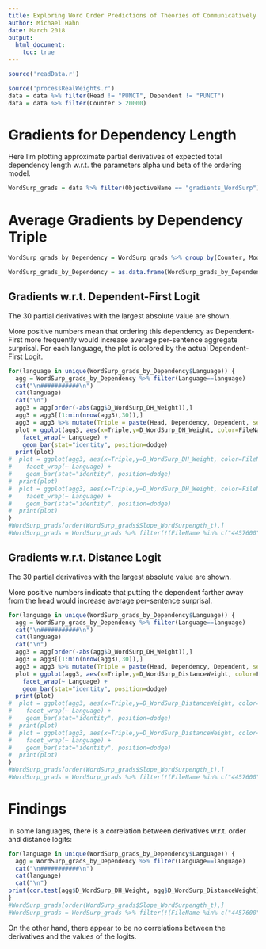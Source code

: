 ```yaml
---
title: Exploring Word Order Predictions of Theories of Communicatively Efficient Language Production
author: Michael Hahn
date: March 2018
output:
  html_document:
    toc: true
---
```




<style>
img {
    max-width: 250%;

    /* other options:
    max-width: none;
    max-width: 700px;
    max-width: 9in;
    max-width: 25cm;
    etc
    */
}
</style>



```r
source('readData.r')
```

```r
source('processRealWeights.r')
data = data %>% filter(Head != "PUNCT", Dependent != "PUNCT")
data = data %>% filter(Counter > 20000)

```


# Gradients for Dependency Length

Here I'm plotting approximate partial derivatives of expected total dependency length w.r.t. the parameters alpha und beta of the ordering model.



```r
WordSurp_grads = data %>% filter(ObjectiveName == "gradients_WordSurp") %>% select(PercentageOfLanguage, TotalCount, TotalCountCoarse, Counter, RegType, ModelName, FileName, Language, FileName, Head, Dependency, CoarseDependency, Dependent,   D_WordSurp_DH_Weight, D_WordSurp_DistanceWeight, Count, Real_DH_Mean, Real_Distance_Mean)
```



# Average Gradients by Dependency Triple

```r
WordSurp_grads_by_Dependency = WordSurp_grads %>% group_by(Counter, ModelName, FileName, Language, Head, Dependent, Dependency) # %>% summarise( = weighted.mean(Mean_Slope_WordSurpength, Count, na.rm=TRUE), Var_Slope_WordSurpength = weighted.mean(Var_Slope_WordSurpength, Count, na.rm=TRUE), Real_DH_Mean = weighted.mean(Real_DH_Mean, Count, na.rm=TRUE), Real_Distance_Mean = weighted.mean(Real_Distance_Mean, Count, na.rm=TRUE), Count = sum(Count)) %>% mutate(Slope_WordSurpength_t = (Mean_Slope_WordSurpength / sqrt(Var_Slope_WordSurpength)))

WordSurp_grads_by_Dependency = as.data.frame(WordSurp_grads_by_Dependency)
```

## Gradients w.r.t. Dependent-First Logit

The 30 partial derivatives with the largest absolute value are shown.

More positive numbers mean that ordering this dependency as Dependent-First more frequently would increase average per-sentence aggregate surprisal.
For each language, the plot is colored by the actual Dependent-First Logit. 


```r
for(language in unique(WordSurp_grads_by_Dependency$Language)) {
  agg = WordSurp_grads_by_Dependency %>% filter(Language==language)
  cat("\n###########\n")
  cat(language)
  cat("\n")
  agg3 = agg[order(-abs(agg$D_WordSurp_DH_Weight)),]
  agg3 = agg3[(1:min(nrow(agg3),30)),]
  agg3 = agg3 %>% mutate(Triple = paste(Head, Dependency, Dependent, sep="\n"))
  plot = ggplot(agg3, aes(x=Triple,y=D_WordSurp_DH_Weight, color=FileName, fill=Real_DH_Mean)) +
    facet_wrap(~ Language) +
    geom_bar(stat="identity", position=dodge)
  print(plot)
#  plot = ggplot(agg3, aes(x=Triple,y=D_WordSurp_DH_Weight, color=FileName, fill=Real_Distance_Mean)) +
#    facet_wrap(~ Language) +
#    geom_bar(stat="identity", position=dodge)
#  print(plot)
#  plot = ggplot(agg3, aes(x=Triple,y=D_WordSurp_DH_Weight, color=FileName, fill=D_WordSurp_DistanceWeight)) +
#    facet_wrap(~ Language) +
#    geom_bar(stat="identity", position=dodge)
#  print(plot)
}
#WordSurp_grads[order(WordSurp_grads$Slope_WordSurpength_t),]
#WordSurp_grads = WordSurp_grads %>% filter(!(FileName %in% c("4457600", "6037474")))
```

## Gradients w.r.t. Distance Logit

The 30 partial derivatives with the largest absolute value are shown.

More positive numbers indicate that putting the dependent farther away from the head would increase average per-sentence surprisal.

```r
for(language in unique(WordSurp_grads_by_Dependency$Language)) {
  agg = WordSurp_grads_by_Dependency %>% filter(Language==language)
  cat("\n###########\n")
  cat(language)
  cat("\n")
  agg3 = agg[order(-abs(agg$D_WordSurp_DH_Weight)),]
  agg3 = agg3[(1:min(nrow(agg3),30)),]
  agg3 = agg3 %>% mutate(Triple = paste(Head, Dependency, Dependent, sep="\n"))
  plot = ggplot(agg3, aes(x=Triple,y=D_WordSurp_DistanceWeight, color=FileName, fill=Real_Distance_Mean)) +
    facet_wrap(~ Language) +
    geom_bar(stat="identity", position=dodge)
  print(plot)
#  plot = ggplot(agg3, aes(x=Triple,y=D_WordSurp_DistanceWeight, color=FileName, fill=Real_DH_Mean)) +
#    facet_wrap(~ Language) +
#    geom_bar(stat="identity", position=dodge)
#  print(plot)
#  plot = ggplot(agg3, aes(x=Triple,y=D_WordSurp_DistanceWeight, color=FileName, fill=D_WordSurp_DH_Weight)) +
#    facet_wrap(~ Language) +
#    geom_bar(stat="identity", position=dodge)
#  print(plot)
}
#WordSurp_grads[order(WordSurp_grads$Slope_WordSurpength_t),]
#WordSurp_grads = WordSurp_grads %>% filter(!(FileName %in% c("4457600", "6037474")))
```


# Findings

In some languages, there is a correlation between derivatives w.r.t. order and distance logits:
```r
for(language in unique(WordSurp_grads_by_Dependency$Language)) {
  agg = WordSurp_grads_by_Dependency %>% filter(Language==language)
  cat("\n###########\n")
  cat(language)
  cat("\n")
print(cor.test(agg$D_WordSurp_DH_Weight, agg$D_WordSurp_DistanceWeight))
}
#WordSurp_grads[order(WordSurp_grads$Slope_WordSurpength_t),]
#WordSurp_grads = WordSurp_grads %>% filter(!(FileName %in% c("4457600", "6037474")))
```



On the other hand, there appear to be no correlations between the derivatives and the values of the logits.


